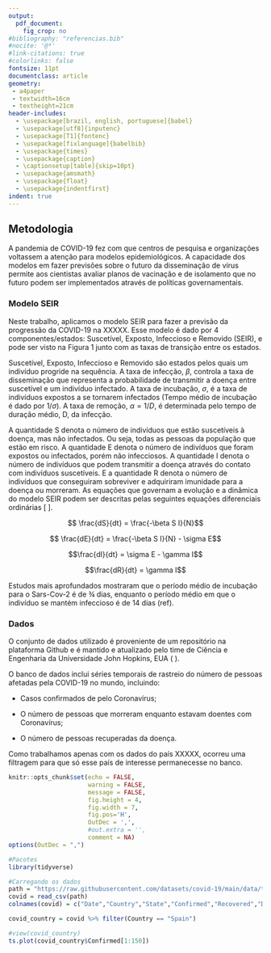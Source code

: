 ```yaml
---
output: 
  pdf_document:
    fig_crop: no
#bibliography: "referencias.bib"
#nocite: '@*'
#link-citations: true
#colorlinks: false
fontsize: 11pt
documentclass: article
geometry: 
 - a4paper
 - textwidth=16cm
 - textheight=21cm
header-includes:
  - \usepackage[brazil, english, portuguese]{babel}
  - \usepackage[utf8]{inputenc}
  - \usepackage[T1]{fontenc}
  - \usepackage[fixlanguage]{babelbib}
  - \usepackage{times}
  - \usepackage{caption} 
  - \captionsetup[table]{skip=10pt}
  - \usepackage{amsmath}
  - \usepackage{float}
  - \usepackage{indentfirst}
indent: true
---
```


```{=tex}
\begin{titlepage} 
\begin{center} 
{\large Universidade Estadual de Campinas}\\[0.2cm] 
{\large Instituto de Matemática, Estatística e Computação Científica}\\[0.2cm] 
{\large Departamento de Estatística}\\[4cm]
{\bf \huge Aplicação do modelo SEIR para previsão da têndencia da COVID-19 na XXXXXX}\\[0.9cm]
{\large Integrantes:}\\[0.2cm]
{\large Jadson Rodigo Silva de Oliveira -  218405}\\[0.2cm]
{\large João Pedro Shimizu Rodrigues - 218793}\\[0.2cm]
{\large Guilherme Martins de Castro Gurgel - 217249}\\[0.2cm]
{\large Rodrigo Forti - 224191}\\[8.5cm]
{\large Campinas}\\[0.2cm]
{\large 2021}
\end{center}
\end{titlepage}
```

## Metodologia

A pandemia de COVID-19 fez com que centros de pesquisa e organizações voltassem a atenção para modelos epidemiológicos. A capacidade dos modelos em fazer previsões sobre o futuro da disseminação de vírus permite aos cientistas avaliar planos de vacinação e de isolamento que no futuro podem ser implementados através de políticas governamentais.

### Modelo SEIR

Neste trabalho, aplicamos o modelo SEIR para fazer a previsão da progressão da COVID-19 na XXXXX. Esse modelo é dado por 4 componentes/estados: Suscetível, Exposto, Infeccioso e Removido (SEIR), e pode ser visto na Figura 1 junto com as taxas de transição entre os estados.

Suscetível, Exposto, Infeccioso e Removido são estados pelos quais um indivíduo progride na sequência. A taxa de infecção, $\beta$, controla a taxa de disseminação que representa a probabilidade de transmitir a doença entre suscetível e um indivíduo infectado. A taxa de incubação, $\sigma$, é a taxa de indivíduos expostos a se tornarem infectados (Tempo médio de incubação é dado por $1/\sigma$). A taxa de remoção, $\alpha = 1/D$, é determinada pelo tempo de duração médio, D, da infecção. 

A quantidade S denota o número de indivíduos que estão suscetíveis à doença, mas não infectados. Ou seja, todas as pessoas da população que estão em risco. A quantidade E denota o número de indivíduos que foram expostos ou infectados, porém não infecciosos. A quantidade I denota o número de indivíduos que podem transmitir a doença através do contato com indivíduos suscetíveis. E a quantidade R denota o número de indivíduos que conseguiram sobreviver e adquiriram imunidade para a doença ou morreram. As equações que governam a evolução e a dinâmica do modelo SEIR podem ser descritas pelas seguintes equações diferenciais ordinárias [ ].

$$ \frac{dS}{dt} = \frac{-\beta S I}{N}$$

$$ \frac{dE}{dt} = \frac{-\beta S I}{N} - \sigma E$$

$$\frac{dI}{dt} = \sigma E - \gamma I$$

$$\frac{dR}{dt} = \gamma I$$

Estudos mais aprofundados mostraram que o período médio de incubação para o Sars-Cov-2 é de ¾ dias, enquanto o período médio em que o indivíduo se mantém infeccioso é de 14 dias (ref).

### Dados

O conjunto de dados utilizado é proveniente de um repositório na plataforma Github e é mantido e atualizado pelo time de Ciência e Engenharia da Universidade John Hopkins, EUA ( ). 

O banco de dados inclui séries temporais de rastreio do número de pessoas afetadas pela COVID-19 no mundo, incluindo:

- Casos confirmados de pelo Coronavírus;

- O número de pessoas que morreram enquanto estavam doentes com Coronavírus;

- O número de pessoas recuperadas da doença.

Como trabalhamos apenas com os dados do país XXXXX, ocorreu uma filtragem para que só esse país de interesse permanecesse no banco.


```r
knitr::opts_chunk$set(echo = FALSE, 
                      warning = FALSE,
                      message = FALSE,
                      fig.height = 4, 
                      fig.width = 7, 
                      fig.pos='H',
                      OutDec = ',',
                      #out.extra = '',
                      comment = NA)
options(OutDec = ",")
```

```r
#Pacotes
library(tidyverse)

#Carregando os dados
path = "https://raw.githubusercontent.com/datasets/covid-19/main/data/time-series-19-covid-combined.csv"
covid = read_csv(path)
colnames(covid) = c("Date","Country","State","Confirmed","Recovered","Deaths")
```

```r
covid_country = covid %>% filter(Country == "Spain")

#view(covid_country)
ts.plot(covid_country$Confirmed[1:150])
```

